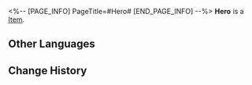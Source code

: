 <%-- [PAGE_INFO]
PageTitle=#Hero#
[END_PAGE_INFO] --%>
{{Item Infobox
|title       = Hero
|id          = 223056
|image       = Dreamscape Pass Sticker Hero.png
|type        = 
|invCategory = 
|rarity      = 4
|effect      = Digital stickers that can be used to decorate the pages of the Dreamtour Handbook. They come in many different styles.
|description = 
|source1     = Find the strange doll in the VIP Lounge of the hotel in reality and learn about his story
}}
{{Description|1=And you, my friend, are your own hero.}}
'''Hero''' is a [[Item]].

==Other Languages==
{{Other Languages
|en   = Hero
|zhs  = 英雄
|zht  = 英雄
|ja   = 英雄
|ko   = 영웅
|es   = Héroe
|fr   = Héros
|ru   = Герой
|th   = ฮีโร่
|vi   = Anh Hùng
|de   = Held
|id   = Pahlawan
|pt   = Herói
}}

==Change History==
{{Change History|2.0}}